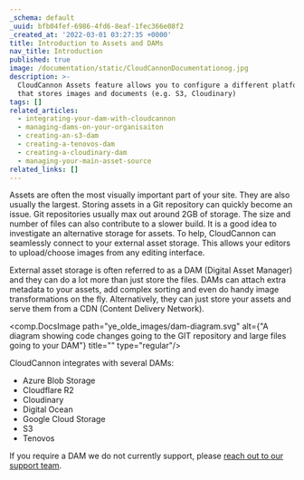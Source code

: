 ```yaml
---
_schema: default
_uuid: bfb04fef-6986-4fd6-8eaf-1fec366e08f2
_created_at: '2022-03-01 03:27:35 +0000'
title: Introduction to Assets and DAMs
nav_title: Introduction
published: true
image: /documentation/static/CloudCannonDocumentationog.jpg
description: >-
  CloudCannon Assets feature allows you to configure a different platform (DAM)
  that stores images and documents (e.g. S3, Cloudinary)
tags: []
related_articles:
  - integrating-your-dam-with-cloudcannon
  - managing-dams-on-your-organisaiton
  - creating-an-s3-dam
  - creating-a-tenovos-dam
  - creating-a-cloudinary-dam
  - managing-your-main-asset-source
related_links: []
---
```

Assets are often the most visually important part of your site. They are also usually the largest. Storing assets in a Git repository can quickly become an issue. Git repositories usually max out around 2GB of storage. The size and number of files can also contribute to a slower build. It is a good idea to investigate an alternative storage for assets. To help, CloudCannon can seamlessly connect to your external asset storage. This allows your editors to upload/choose images from any editing interface.

External asset storage is often referred to as a DAM (Digital Asset Manager) and they can do a lot more than just store the files. DAMs can attach extra metadata to your assets, add complex sorting and even do handy image transformations on the fly. Alternatively, they can just store your assets and serve them from a CDN (Content Delivery Network).

<comp.DocsImage path="ye_olde_images/dam-diagram.svg" alt={"A diagram showing code changes going to the GIT repository and large files going to your DAM"} title="" type="regular"/>

CloudCannon integrates with several DAMs:

* Azure Blob Storage
* Cloudflare R2
* Cloudinary
* Digital Ocean
* Google Cloud Storage
* S3
* Tenovos

If you  require a DAM we do not currently support, please [reach out to our support team](/documentation/support/).